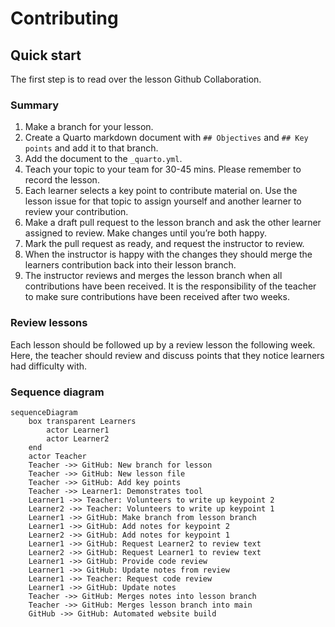 # Contributing

## Quick start

The first step is to read over the lesson Github Collaboration.

### Summary

1. Make a branch for your lesson.
2. Create a Quarto markdown document with `## Objectives` and `## Key points` and add it to that branch.
3. Add the document to the `_quarto.yml`.
4. Teach your topic to your team for 30-45 mins. Please remember to record the lesson.
5. Each learner selects a key point to contribute material on. Use the lesson issue for that topic to assign
yourself and another learner to review your contribution.
6. Make a draft pull request to the lesson branch and ask the other learner assigned to review. Make changes until you're both happy.
7. Mark the pull request as ready, and request the instructor to review.
8. When the instructor is happy with the changes they should merge the learners
contribution back into their lesson branch.
9. The instructor reviews and merges the lesson branch when all contributions
have been received. It is the responsibility of the teacher to make sure
contributions have been received after two weeks.

### Review lessons

Each lesson should be followed up by a review lesson the following week.
Here, the teacher should review and discuss points that they notice
learners had difficulty with.

### Sequence diagram

```mermaid
sequenceDiagram
    box transparent Learners
        actor Learner1
        actor Learner2
    end
    actor Teacher
    Teacher ->> GitHub: New branch for lesson
    Teacher ->> GitHub: New lesson file
    Teacher ->> GitHub: Add key points
    Teacher ->> Learner1: Demonstrates tool
    Learner1 ->> Teacher: Volunteers to write up keypoint 2
    Learner2 ->> Teacher: Volunteers to write up keypoint 1
    Learner1 ->> GitHub: Make branch from lesson branch
    Learner1 ->> GitHub: Add notes for keypoint 2
    Learner2 ->> GitHub: Add notes for keypoint 1
    Learner1 ->> GitHub: Request Learner2 to review text
    Learner2 ->> GitHub: Request Learner1 to review text
    Learner1 ->> GitHub: Provide code review
    Learner1 ->> GitHub: Update notes from review
    Learner1 ->> Teacher: Request code review
    Learner1 ->> GitHub: Update notes
    Teacher ->> GitHub: Merges notes into lesson branch
    Teacher ->> GitHub: Merges lesson branch into main
    GitHub ->> GitHub: Automated website build
```